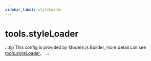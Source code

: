 ```yaml
---
sidebar_label: styleLoader
---
```


# tools.styleLoader

:::tip
This config is provided by Modern.js Builder, more detail can see [tools.styleLoader](https://modernjs.dev/builder/en/api/config-tools.html#tools-styleloader)。
:::


<Main />
